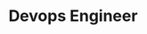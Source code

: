 ---
title: "Devops Engineer"
tags: [Full Time, Junior Level]
overview: "We are looking for a detail-oriented, adaptable full-stack software professional to join our multi-functional team to help develop and deliver world-class applications for our customers. You are expected to work independently or within the team to build solutions that are efficient and scalable. You will write clean, maintainable, testable code that adheres to the industry best practices, and be completely responsible for full software development lifecycle from conception to deployment."
objectives:
    - "Master the art of software development while working on various programming languages, frameworks and tools across frontend, backend, and infrastructure."
    - "Interact with customers and product specialists to understand the scope of the software, and work with the development team to ideate software solutions."
    - "Ensure code quality, integrity and organization for continued maintainability of the codebase."
    - "Design secure infrastructure by practicing the Principle of Least Privilege."
responsibilities:
    - "Plan, create, and maintain CI/CD Pipelines for various services."
    - "Containerize services and workloads efficiently, and deploy them on large-scale using Docker and Kubernetes."
    - "Constantly look for opportunities to optimize the current infrastructure in terms of efficiency and cost."
    - "Monitor existing services for uptime, error rates or any anomaly, and work closely with the development teams to address any issues you discover."
    - "Make sure all of our servers running on AWS, GCP, and DigitalOcean are up-to-date and secure."
qualifications:
    - "Ability to pre-conceive and address things that could go wrong in the system design before they do"
    - "Great eye for details"
    - "Strong understanding of networks, protocols, and computers in general, and ability to model complex systems"
    - "Strong written and verbal communication"
payRange: "3-5.4 LPA CTC"
experience: "0-1+ years of relevant experience"
---
